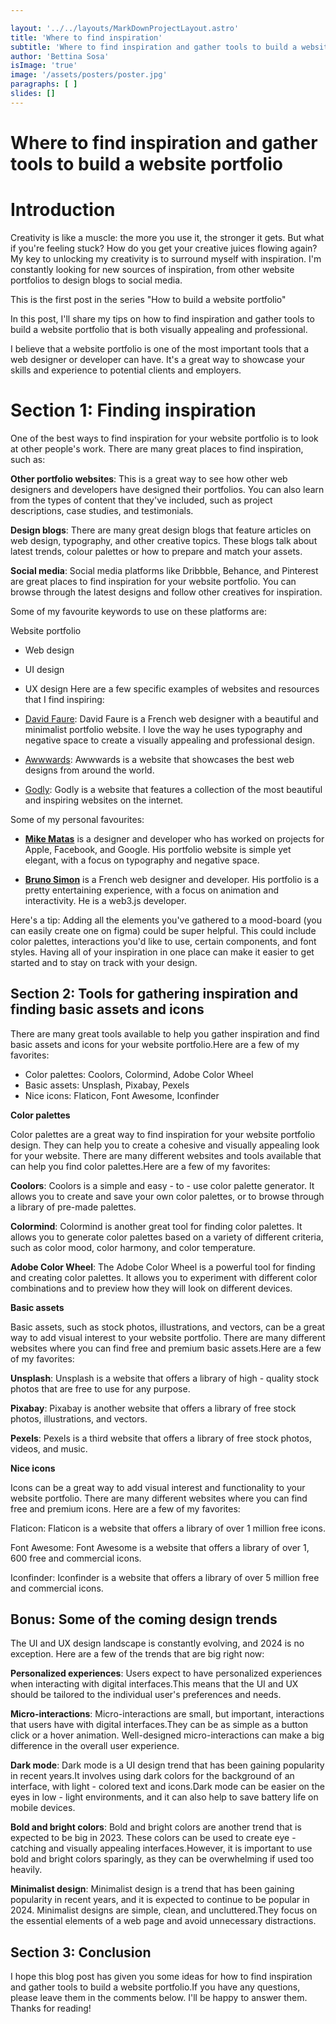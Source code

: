 ```yaml
---

layout: '../../layouts/MarkDownProjectLayout.astro'
title: 'Where to find inspiration'
subtitle: 'Where to find inspiration and gather tools to build a website portfolio'
author: 'Bettina Sosa'
isImage: 'true'
image: '/assets/posters/poster.jpg'
paragraphs: [ ]
slides: []
---
```


# Where to find inspiration and gather tools to build a website portfolio

# Introduction

Creativity is like a muscle: the more you use it, the stronger it gets. But what if you're feeling stuck?
How do you get your creative juices flowing again?
My key to unlocking my creativity is to surround myself with inspiration.
I'm constantly looking for new sources of inspiration, from other website portfolios to design blogs to social media.

This is the first post in the series "How to build a website portfolio"

In this post, I'll share my tips on how to find inspiration and gather tools to build a website portfolio that is both visually appealing and professional.

I believe that a website portfolio is one of the most important tools that a web designer or developer can have.
It's a great way to showcase your skills and experience to potential clients and employers.


# Section 1: Finding inspiration

One of the best ways to find inspiration for your website portfolio is to look at other people's work.
There are many great places to find inspiration, such as:

**Other portfolio websites**: This is a great way to see how other web designers and developers have designed their portfolios.
You can also learn from the types of content that they've included, such as project descriptions, case studies, and testimonials.

**Design blogs**: There are many great design blogs that feature articles on web design, typography, and other creative topics.
These blogs talk about latest trends, colour palettes or how to prepare and match your assets.

**Social media**: Social media platforms like Dribbble, Behance, and Pinterest are great places to find inspiration for your website portfolio.
You can browse through the latest designs and follow other creatives for inspiration.

Some of my favourite keywords to use on these platforms are:

Website portfolio
  - Web design
  - UI design
  - UX design
Here are a few specific examples of websites and resources that I find inspiring:

- [David Faure](http://davidfaure.eu/detail/3): David Faure is a French web designer with a beautiful and minimalist portfolio website. I love the way he uses typography and negative space to create a visually appealing and professional design.

- [Awwwards](https://www.awwwards.com/): Awwwards is a website that showcases the best web designs from around the world.

- [Godly](https://godly.website/): Godly is a website that features a collection of the most beautiful and inspiring websites on the internet.

Some of my personal favourites:
- [**Mike Matas**](https://mikematas.com/) is a designer and developer who has worked on projects for Apple, Facebook, and Google. His portfolio website is simple yet elegant, with a focus on typography and negative space.

- [**Bruno Simon**](https://bruno-simon.com/) is a French web designer and developer. His portfolio is a pretty entertaining experience, with a focus on animation and interactivity. He is a web3.js developer.

Here's a tip: Adding all the elements you've gathered to a mood-board (you can easily create one on figma) could be super helpful. This could include color palettes, interactions you'd like to use, certain components, and font styles.
Having all of your inspiration in one place can make it easier to get started and to stay on track with your design.

## Section 2: Tools for gathering inspiration and finding basic assets and icons

There are many great tools available to help you gather inspiration and find basic assets and icons for your website portfolio.Here are a few of my favorites:

- Color palettes: Coolors, Colormind, Adobe Color Wheel
- Basic assets: Unsplash, Pixabay, Pexels
- Nice icons: Flaticon, Font Awesome, Iconfinder

**Color palettes**

Color palettes are a great way to find inspiration for your website portfolio design. They can help you to create a cohesive
and visually appealing look for your website. There are many different websites and tools available that can help you find
color palettes.Here are a few of my favorites:

**Coolors**: Coolors is a simple and easy - to - use color palette generator. It allows you to create and save your own color palettes, or to browse through a library of pre-made palettes.

**Colormind**: Colormind is another great tool for finding color palettes. It allows you to generate color palettes based on a variety of different criteria, such as color mood, color harmony, and color temperature.

**Adobe Color Wheel**: The Adobe Color Wheel is a powerful tool for finding and creating color palettes. It allows you to experiment with different color combinations and to preview how they will look on different devices.

**Basic assets**

Basic assets, such as stock photos, illustrations, and vectors, can be a great way to add visual interest to your website portfolio. There are many different websites where you can find free and premium basic assets.Here are a few of my favorites:

**Unsplash**: Unsplash is a website that offers a library of high - quality stock photos that are free to use for any purpose.

**Pixabay**: Pixabay is another website that offers a library of free stock photos, illustrations, and vectors.

**Pexels**: Pexels is a third website that offers a library of free stock photos, videos, and music.

**Nice icons**

Icons can be a great way to add visual interest and functionality to your website portfolio. There are many different websites where you can find free and premium icons. Here are a few of my favorites:

Flaticon: Flaticon is a website that offers a library of over 1 million free icons.

Font Awesome: Font Awesome is a website that offers a library of over 1, 600 free and commercial icons.

Iconfinder: Iconfinder is a website that offers a library of over 5 million free and commercial icons.


## Bonus: Some of the coming design trends

The UI and UX design landscape is constantly evolving, and 2024 is no exception.
Here are a few of the trends that are big right now:

**Personalized experiences**: Users expect to have personalized experiences when interacting with digital interfaces.This means that the UI and UX should be tailored to the individual user's preferences and needs.

**Micro-interactions**: Micro-interactions are small, but important, interactions that users have with digital interfaces.They can be as simple as a button click or a hover animation. Well-designed micro-interactions can make a big difference in the overall user experience.

**Dark mode**: Dark mode is a UI design trend that has been gaining popularity in recent years.It involves using dark colors for the background of an interface, with light - colored text and icons.Dark mode can be easier on the eyes in low - light environments, and it can also help to save battery life on mobile devices.

**Bold and bright colors**: Bold and bright colors are another trend that is expected to be big in 2023.
These colors can be used to create eye - catching and visually appealing interfaces.However, it is important to use bold and bright colors sparingly, as they can be overwhelming if used too heavily.

**Minimalist design**: Minimalist design is a trend that has been gaining popularity in recent years,
and it is expected to continue to be popular in 2024. Minimalist designs are simple, clean, and uncluttered.They focus on the essential elements of a web page and avoid unnecessary distractions.



## Section 3: Conclusion
I hope this blog post has given you some ideas for how to find inspiration and gather tools to build a website portfolio.If you have any questions, please leave them in the comments below. I'll be happy to answer them.
Thanks for reading!

